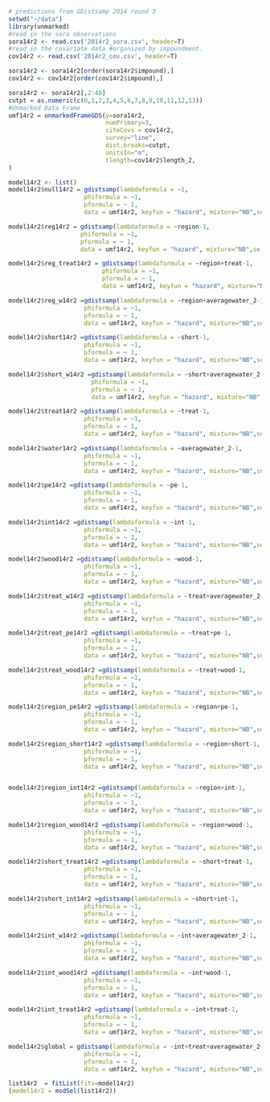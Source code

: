 ```r
# predictions from GDistsamp 2014 round 3
setwd("~/data")
library(unmarked)
#read in the sora observations
sora14r2 <- read.csv('2014r2_sora.csv', header=T)
#read in the covariate data #organized by impoundment.
cov14r2 <- read.csv('2014r2_cov.csv', header=T)

sora14r2 <- sora14r2[order(sora14r2$impound),]
cov14r2 <- cov14r2[order(cov14r2$impound),]

sora14r2 <- sora14r2[,2:40]
cutpt = as.numeric(c(0,1,2,3,4,5,6,7,8,9,10,11,12,13)) 
#Unmarked Data Frame
umf14r2 = unmarkedFrameGDS(y=sora14r2, 
                           numPrimary=3,
                           siteCovs = cov14r2,
                           survey="line", 
                           dist.breaks=cutpt,  
                           unitsIn="m", 
                           tlength=cov14r2$length_2,
)

model14r2 <- list()
model14r2$null14r2 = gdistsamp(lambdaformula = ~1, 
                     phiformula = ~1, 
                     pformula = ~ 1,
                     data = umf14r2, keyfun = "hazard", mixture="NB",se = T, output="abund")

model14r2$reg14r2 = gdistsamp(lambdaformula = ~region-1, 
                    phiformula = ~1, 
                    pformula = ~ 1,
                    data = umf14r2, keyfun = "hazard", mixture="NB",se = T, output="abund")

model14r2$reg_treat14r2 = gdistsamp(lambdaformula = ~region+treat-1, 
                          phiformula = ~1, 
                          pformula = ~ 1,
                          data = umf14r2, keyfun = "hazard", mixture="NB",se = T, output="abund")

model14r2$reg_w14r2 =gdistsamp(lambdaformula = ~region+averagewater_2-1, 
                     phiformula = ~1, 
                     pformula = ~ 1,
                     data = umf14r2, keyfun = "hazard", mixture="NB",se = T, output="abund")

model14r2$short14r2 =gdistsamp(lambdaformula = ~short-1, 
                     phiformula = ~1, 
                     pformula = ~ 1,
                     data = umf14r2, keyfun = "hazard", mixture="NB",se = T, output="abund")

model14r2$short_w14r2 =gdistsamp(lambdaformula = ~short+averagewater_2-1, 
                       phiformula = ~1, 
                       pformula = ~ 1,
                       data = umf14r2, keyfun = "hazard", mixture="NB",se = T, output="abund")

model14r2$treat14r2 =gdistsamp(lambdaformula = ~treat-1, 
                     phiformula = ~1, 
                     pformula = ~ 1,
                     data = umf14r2, keyfun = "hazard", mixture="NB",se = T, output="abund")

model14r2$water14r2 =gdistsamp(lambdaformula = ~averagewater_2-1, 
                     phiformula = ~1, 
                     pformula = ~ 1,
                     data = umf14r2, keyfun = "hazard", mixture="NB",se = T, output="abund")

model14r2$pe14r2 =gdistsamp(lambdaformula = ~pe-1, 
                     phiformula = ~1, 
                     pformula = ~ 1,
                     data = umf14r2, keyfun = "hazard", mixture="NB",se = T, output="abund")

model14r2$int14r2 =gdistsamp(lambdaformula = ~int-1, 
                     phiformula = ~1, 
                     pformula = ~ 1,
                     data = umf14r2, keyfun = "hazard", mixture="NB",se = T, output="abund")

model14r2$wood14r2 =gdistsamp(lambdaformula = ~wood-1, 
                     phiformula = ~1, 
                     pformula = ~ 1,
                     data = umf14r2, keyfun = "hazard", mixture="NB",se = T, output="abund")

model14r2$treat_w14r2 =gdistsamp(lambdaformula = ~treat+averagewater_2-1, 
                     phiformula = ~1, 
                     pformula = ~ 1,
                     data = umf14r2, keyfun = "hazard", mixture="NB",se = T, output="abund")

model14r2$treat_pe14r2 =gdistsamp(lambdaformula = ~treat+pe-1, 
                     phiformula = ~1, 
                     pformula = ~ 1,
                     data = umf14r2, keyfun = "hazard", mixture="NB",se = T, output="abund")

model14r2$treat_wood14r2 =gdistsamp(lambdaformula = ~treat+wood-1, 
                     phiformula = ~1, 
                     pformula = ~ 1,
                     data = umf14r2, keyfun = "hazard", mixture="NB",se = T, output="abund")

model14r2$region_pe14r2 =gdistsamp(lambdaformula = ~region+pe-1, 
                     phiformula = ~1, 
                     pformula = ~ 1,
                     data = umf14r2, keyfun = "hazard", mixture="NB",se = T, output="abund")

model14r2$region_short14r2 =gdistsamp(lambdaformula = ~region+short-1, 
                     phiformula = ~1, 
                     pformula = ~ 1,
                     data = umf14r2, keyfun = "hazard", mixture="NB",se = T, output="abund")


model14r2$region_int14r2 =gdistsamp(lambdaformula = ~region+int-1, 
                     phiformula = ~1, 
                     pformula = ~ 1,
                     data = umf14r2, keyfun = "hazard", mixture="NB",se = T, output="abund")

model14r2$region_wood14r2 =gdistsamp(lambdaformula = ~region+wood-1, 
                     phiformula = ~1, 
                     pformula = ~ 1,
                     data = umf14r2, keyfun = "hazard", mixture="NB",se = T, output="abund")

model14r2$short_treat14r2 =gdistsamp(lambdaformula = ~short+treat-1, 
                     phiformula = ~1, 
                     pformula = ~ 1,
                     data = umf14r2, keyfun = "hazard", mixture="NB",se = T, output="abund")

model14r2$short_int14r2 =gdistsamp(lambdaformula = ~short+int-1, 
                     phiformula = ~1, 
                     pformula = ~ 1,
                     data = umf14r2, keyfun = "hazard", mixture="NB",se = T, output="abund")

model14r2$int_w14r2 =gdistsamp(lambdaformula = ~int+averagewater_2-1, 
                     phiformula = ~1, 
                     pformula = ~ 1,
                     data = umf14r2, keyfun = "hazard", mixture="NB",se = T, output="abund")

model14r2$int_wood14r2 =gdistsamp(lambdaformula = ~int+wood-1, 
                     phiformula = ~1, 
                     pformula = ~ 1,
                     data = umf14r2, keyfun = "hazard", mixture="NB",se = T, output="abund")

model14r2$int_treat14r2 =gdistsamp(lambdaformula = ~int+treat-1, 
                     phiformula = ~1, 
                     pformula = ~ 1,
                     data = umf14r2, keyfun = "hazard", mixture="NB",se = T, output="abund")

model14r2$global = gdistsamp(lambdaformula = ~int+treat+averagewater_2+region+short+pe+wood-1, 
                     phiformula = ~1, 
                     pformula = ~ 1,
                     data = umf14r2, keyfun = "hazard", mixture="NB",se = T, output="abund")

list14r2  = fitList(fits=model14r2)
(model14r2 = modSel(list14r2))

```
